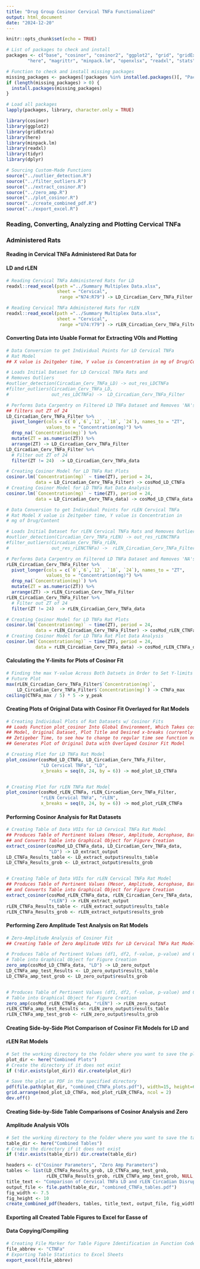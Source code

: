 ```yaml
---
title: "Drug Group Cosinor Cervical TNFa Functionalized"
output: html_document
date: "2024-12-20"
---
```


```r
knitr::opts_chunk$set(echo = TRUE)

# List of packages to check and install
packages <- c("base", "cosinor", "cosinor2", "ggplot2", "grid", "gridExtra",
        "here", "magrittr", "minpack.lm", "openxlsx", "readxl", "stats", "tidyr", "dplyr")

# Function to check and install missing packages
missing_packages <- packages[!packages %in% installed.packages()[, "Package"]]
if (length(missing_packages) > 0) {
  install.packages(missing_packages)
}

# Load all packages
lapply(packages, library, character.only = TRUE)

library(cosinor)
library(ggplot2)
library(gridExtra)
library(here)
library(minpack.lm)
library(readxl)
library(tidyr)
library(dplyr)
```


```r
# Sourcing Custom-Made Functions
source("../outlier_detection.R")
source("../filter_outliers.R")
source("../extract_cosinor.R")
source("../zero_amp.R")
source("../plot_cosinor.R")
source("../create_combined_pdf.R")
source("../export_excel.R")
```


### Reading, Converting, Analyzing and Plotting Cervical TNFa 
### Administered Rats 
#### Reading in Cervical TNFa Administered Rat Data for 
#### LD and rLEN
```r
# Reading Cervical TNFa Administered Rats for LD
readxl::read_excel(path ="../Summary Multiplex Data.xlsx",
                   sheet = "Cervical",
                    range ="N74:R79") -> LD_Circadian_Cerv_TNFa_Filter

# Reading Cervical TNFa Administered Rats for rLEN
readxl::read_excel(path ="../Summary Multiplex Data.xlsx",
                   sheet = "Cervical",
                    range ="U74:Y79") -> rLEN_Circadian_Cerv_TNFa_Filter
```


#### Converting Data into Usable Format for Extracting VOIs and Plotting
```r
# Data Conversion to get Individual Points for LD Cervical TNFa 
# Rat Model
## X value is Zeitgeber time, Y value is Concentration in mg of Drug/Content

# Loads Initial Dataset for LD Cervical TNFa Rats and 
# Removes Outliers
#outlier_detection(Circadian_Cerv_TNFa_LD) -> out_res_LDCTNFa
#filter_outliers(Circadian_Cerv_TNFa_LD, 
#                out_res_LDCTNFa) ->  LD_Circadian_Cerv_TNFa_Filter

# Performs Data Carpentry on Filtered LD TNFa Dataset and Removes 'NA's,
## filters out ZT of 24
LD_Circadian_Cerv_TNFa_Filter %>%
  pivot_longer(cols = c(`0`,`6`,`12`, `18`, `24`), names_to = "ZT", 
               values_to = "Concentration(mg)") %>%
  drop_na(`Concentration(mg)`) %>%
  mutate(ZT = as.numeric(ZT)) %>%
  arrange(ZT) -> LD_Circadian_Cerv_TNFa_Filter
LD_Circadian_Cerv_TNFa_Filter %>%
  # Filter out ZT of 24
  filter(ZT != 24)  -> LD_Circadian_Cerv_TNFa_data

# Creating Cosinor Model for LD TNFa Rat Plots
cosinor.lm(`Concentration(mg)` ~ time(ZT), period = 24,
           data = LD_Circadian_Cerv_TNFa_Filter) -> cosMod_LD_CTNFa
# Creating Cosinor Model for LD TNFa Rat Data Analysis
cosinor.lm(`Concentration(mg)` ~ time(ZT), period = 24,
           data = LD_Circadian_Cerv_TNFa_data) -> cosMod_LD_CTNFa_data
```

```r
# Data Conversion to get Individual Points for rLEN Cervical TNFa 
# Rat Model X value is Zeitgeber time, Y value is Concentration in 
# mg of Drug/Content

# Loads Initial Dataset for rLEN Cervical TNFa Rats and Removes Outliers
#outlier_detection(Circadian_Cerv_TNFa_rLEN) -> out_res_rLENCTNFa
#filter_outliers(Circadian_Cerv_TNFa_rLEN, 
#                out_res_rLENCTNFa) ->  rLEN_Circadian_Cerv_TNFa_Filter

# Performs Data Carpentry on Filtered LD TNFa Dataset and Removes 'NA's
rLEN_Circadian_Cerv_TNFa_Filter %>%
  pivot_longer(cols = c(`0`,`6`,`12`, `18`, `24`), names_to = "ZT", 
               values_to = "Concentration(mg)") %>%
  drop_na(`Concentration(mg)`) %>%
  mutate(ZT = as.numeric(ZT)) %>%
  arrange(ZT) -> rLEN_Circadian_Cerv_TNFa_Filter
rLEN_Circadian_Cerv_TNFa_Filter %>%
  # Filter out ZT of 24
  filter(ZT != 24)  -> rLEN_Circadian_Cerv_TNFa_data

# Creating Cosinor Model for LD TNFa Rat Plots
cosinor.lm(`Concentration(mg)` ~ time(ZT), period = 24,
           data = rLEN_Circadian_Cerv_TNFa_Filter) -> cosMod_rLEN_CTNFa
# Creating Cosinor Model for LD TNFa Rat Plot Data Analysis
cosinor.lm(`Concentration(mg)` ~ time(ZT), period = 24,
           data = rLEN_Circadian_Cerv_TNFa_data) -> cosMod_rLEN_CTNFa_data
```


#### Calculating the Y-limits for Plots of Cosinor Fit
```r
# Finding the max Y-value Across Both Datsets in Order to Set Y-limits of 
# Future Plot
max(rLEN_Circadian_Cerv_TNFa_Filter$`Concentration(mg)`, 
    LD_Circadian_Cerv_TNFa_Filter$`Concentration(mg)`) -> CTNFa_max
ceiling(CTNFa_max / 5) * 5 -> y_peak
```


#### Creating Plots of Original Data with Cosinor Fit Overlayed for Rat Models
```r
# Creating Individual Plots of Rat Datasets w/ Cosinor Fits
## Loads Function plot_cosinor Into Global Environment, Which Takes cosMod 
## Model, Original Dataset, Plot Title and Desired x-breaks (currently set for
## Zetigeber Time, to see how to change to regular time see function notes) and
## Generates Plot of Original Data with Overlayed Cosinor Fit Model

# Creating Plot for LD TNFa Rat Model
plot_cosinor(cosMod_LD_CTNFa, LD_Circadian_Cerv_TNFa_Filter, 
             "LD Cervical TNFa", "LD",
             x_breaks = seq(0, 24, by = 6)) -> mod_plot_LD_CTNFa


# Creating Plot for rLEN TNFa Rat Model
plot_cosinor(cosMod_rLEN_CTNFa, rLEN_Circadian_Cerv_TNFa_Filter, 
             "rLEN Cervical TNFa", "rLEN",
             x_breaks = seq(0, 24, by = 6)) -> mod_plot_rLEN_CTNFa
```


#### Performing Cosinor Analysis for Rat Datasets
```r
# Creating Table of Data VOIs for LD Cervical TNFa Rat Model
## Produces Table of Pertinent Values (Mesor, Amplitude, Acrophase, Bathyphase)
## and Converts Table into Graphical Object for Figure Creation
extract_cosinor(cosMod_LD_CTNFa_data, LD_Circadian_Cerv_TNFa_data,
                "LD") -> LD_extract_output
LD_CTNFa_Results_table <- LD_extract_output$results_table
LD_CTNFa_Results_grob <- LD_extract_output$results_grob


# Creating Table of Data VOIs for rLEN Cervical TNFa Rat Model
## Produces Table of Pertinent Values (Mesor, Amplitude, Acrophase, Bathyphase)
## and Converts Table into Graphical Object for Figure Creation
extract_cosinor(cosMod_rLEN_CTNFa_data, rLEN_Circadian_Cerv_TNFa_data,
                "rLEN") -> rLEN_extract_output
rLEN_CTNFa_Results_table <- rLEN_extract_output$results_table
rLEN_CTNFa_Results_grob <- rLEN_extract_output$results_grob
```


#### Performing Zero Amplitude Test Analysis on Rat Models
```r
# Zero-Amplitude Analysis of Cosinor Fit
## Creating Table of Zero Amplitude VOIs for LD Cervical TNFa Rat Model

# Produces Table of Pertinent Values (df1, df2, f-value, p-value) and Converts 
# Table into Graphical Object for Figure Creation
zero_amp(cosMod_LD_CTNFa_data, "LD") -> LD_zero_output
LD_CTNFa_amp_test_Results <- LD_zero_output$results_table
LD_CTNFa_amp_test_grob <- LD_zero_output$results_grob


# Produces Table of Pertinent Values (df1, df2, f-value, p-value) and Converts 
# Table into Graphical Object for Figure Creation
zero_amp(cosMod_rLEN_CTNFa_data, "rLEN") -> rLEN_zero_output
rLEN_CTNFa_amp_test_Results <- rLEN_zero_output$results_table
rLEN_CTNFa_amp_test_grob <- rLEN_zero_output$results_grob
```


#### Creating Side-by-Side Plot Comparison of Cosinor Fit Models for LD and 
#### rLEN Rat Models
```r
# Set the working directory to the folder where you want to save the plot
plot_dir <- here("Combined Plots")
# Create the directory if it does not exist
if (!dir.exists(plot_dir)) dir.create(plot_dir)  

# Save the plot as PDF in the specified directory
pdf(file.path(plot_dir, "combined_CTNFa_plots.pdf"), width=15, height=6)
grid.arrange(mod_plot_LD_CTNFa, mod_plot_rLEN_CTNFa, ncol = 2)
dev.off()
```


#### Creating Side-by-Side Table Comparisons of Cosinor Analysis and Zero
#### Amplitude Analysis VOIs
```r
# Set the working directory to the folder where you want to save the tables
table_dir <- here("Combined Tables")
# Create the directory if it does not exist
if (!dir.exists(table_dir)) dir.create(table_dir)  

headers <- c("Cosinor Parameters", "Zero Amp Parameters")
tables <- list(LD_CTNFa_Results_grob, LD_CTNFa_amp_test_grob, 
               rLEN_CTNFa_Results_grob, rLEN_CTNFa_amp_test_grob, NULL, NULL)
title_text <- "Comparison of Cervical TNFa LD and rLEN Circadian Disruption Values"
output_file <- file.path(table_dir, "combined_CTNFa_tables.pdf")
fig_width <- 7.5
fig_height <- 10
create_combined_pdf(headers, tables, title_text, output_file, fig_width, fig_height)
```


#### Exporting all Created Table Figures to Excel for Easse of
#### Data Copying/Compiling
```r
# Creating File Marker for Table Figure Identification in Function Code
file_abbrev <- "CTNFa"
# Exporting Table Statistics to Excel Sheets
export_excel(file_abbrev)
```